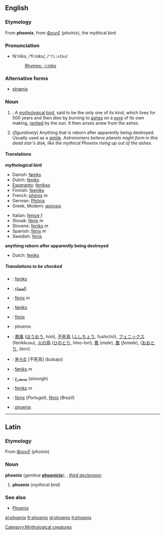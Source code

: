 :{{see|Phoenix}}
==English==
[[Category:Mythological creatures]]
===Etymology===
From {{L.}} '''phoenix''', from {{Gr.}} [[Φοινιξ]] (''phoinix''), the mythical bird
===Pronunciation===
*fē'nĭks, /ˈfiːnɪks/, /<tt>"fi:nIks</tt>/
*:[[Rhymes:English:-iːnɪks|Rhymes: -iːnɪks]]

===Alternative forms===
*[[phœnix]]

===Noun===
{{wikipedia}}
{{en-noun-reg-es}}

#{{mythology}}: A [[mythological]] [[bird]], said to be the only one of its kind, which lives for 500 years and then dies by burning to [[ash]]es on a [[pyre]] of its own making, [[ignite]]d by the sun.  It then arises anew from the ashes.
# (''figuratively'') Anything that is reborn after apparently being destroyed. Usually used as a [[simile]]. ''Astronomers believe planets might form in this dead star's disk, like the mythical Phoenix rising up out of the ashes.''

====Translations====
'''mythological bird'''
{{top}}
*Danish: [[føniks]] {{c}}
*Dutch: [[feniks]] {{m}}
*[[Esperanto]]: [[fenikso]]
*Finnish: [[feeniks]]
*French: [[phénix]] ''m''
*German: [[Phönix]]
*Greek, Modern: [[φοίνικα]]
{{mid}}
*Italian: [[fenice]] ''f''
*Slovak: [[fénix#Slovak|fénix]] ''m''
*Slovene: [[feniks]] ''m''
*Spanish: [[fénix]] ''m''
*Swedish: [[fenix]] {{c}}
{{bottom}}

'''anything reborn after apparently being destroyed'''
{{top}}
*Dutch: [[feniks]] {{m}}
{{mid}}
{{bottom}}

=====Translations to be checked=====
<!--Remove this section once all of the translations below have been moved into the tables above.-->
{{checktrans}}
*{{ttbc|Afrikaans}}: [[feniks]]
*{{ttbc|Arabic}}: [[العنقاء]]
*{{ttbc|Catalan}}: [[fènix]] ''m''
*{{ttbc|Faroese}}: [[føniks]]
*{{ttbc|Icelandic}}: [[fönix]]
*{{ttbc|Indonesian}}: phoenix
*{{ttbc|Japanese}}: [[鳳凰]] ([[ほうおう]], hōō), [[不死鳥]] ([[ふしちょう]], fushichō), [[フェニックス]] (fenikkusu), [[火の鳥]] ([[ひのとり]], hino-tori); [[鳳]] (''male''), [[凰]] (''female''), ([[おおとり]], ōtori)
*{{ttbc|Korean}}: [[불사조]] [不死鳥] (bulsajo)
*{{ttbc|Norwegian}}: [[føniks]] ''m''
*{{ttbc|Persian}}: [[سیمرغ]] (simorgh)
*{{ttbc|Polish}}: [[feniks]] ''m''
*{{ttbc|Portuguese}}: [[fénix]] (''Portugal''), [[fênix]] (''Brazil'')
*{{ttbc|Romanian}}: [[phoenix#Romanian|phoenix]]

----

==Latin==
===Etymology===
From {{Gr.}} [[Φοινιξ]] (''phoinix'')
===Noun===
'''phoenix''' (''genitive'' '''[[phoenicis]]'''); {{m}}, ''[[Wiktionary Appendix:Latin third declension|third declension]]''

# '''phoenix''' (''mythical bird'')

===See also===
*[[Phoenix#Latin|Phoenix]]

[[el:phoenix]]
[[fr:phoenix]]
[[gl:phoenix]]
[[it:phoenix]]